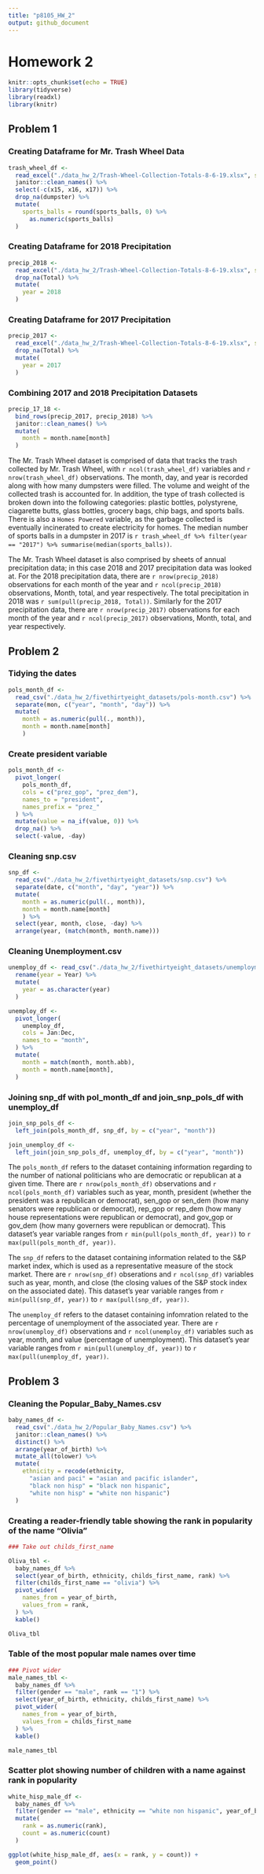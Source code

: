 ```yaml
---
title: "p8105_HW_2"
output: github_document
---
```


# Homework 2 

```r
knitr::opts_chunk$set(echo = TRUE)
library(tidyverse)
library(readxl)
library(knitr)
```

## Problem 1
### Creating Dataframe for Mr. Trash Wheel Data
```r
trash_wheel_df <- 
  read_excel("./data_hw_2/Trash-Wheel-Collection-Totals-8-6-19.xlsx", sheet = "Mr. Trash Wheel") %>% 
  janitor::clean_names() %>% 
  select(-c(x15, x16, x17)) %>% 
  drop_na(dumpster) %>% 
  mutate(
    sports_balls = round(sports_balls, 0) %>% 
      as.numeric(sports_balls)
  )
```

### Creating Dataframe for 2018 Precipitation
```r
precip_2018 <- 
  read_excel("./data_hw_2/Trash-Wheel-Collection-Totals-8-6-19.xlsx", sheet = "2018 Precipitation", range = "A2:B14") %>% 
  drop_na(Total) %>% 
  mutate(
    year = 2018
  )
```

### Creating Dataframe for 2017 Precipitation
```r
precip_2017 <- 
  read_excel("./data_hw_2/Trash-Wheel-Collection-Totals-8-6-19.xlsx", sheet = "2017 Precipitation", range = "A2:B14") %>% 
  drop_na(Total) %>% 
  mutate(
    year = 2017
  )
```

### Combining 2017 and 2018 Precipitation Datasets
```r
precip_17_18 <- 
  bind_rows(precip_2017, precip_2018) %>% 
  janitor::clean_names() %>% 
  mutate(
    month = month.name[month]
  )
```

The Mr. Trash Wheel dataset is comprised of data that tracks the trash collected by Mr. Trash Wheel, with `r ncol(trash_wheel_df)` variables and `r nrow(trash_wheel_df)` observations. The month, day, and year is recorded along with how many dumpsters were filled. The volume and weight of the collected trash is accounted for. In addition, the type of trash collected is broken down into the following categories: plastic bottles, polystyrene, ciagarette butts, glass bottles, grocery bags, chip bags, and sports balls. There is also a `Homes Powered` variable, as the garbage collected is eventually incinerated to create electricity for homes. The median number of sports balls in a dumpster in 2017 is `r trash_wheel_df %>% filter(year == "2017") %>% summarise(median(sports_balls))`.

The Mr. Trash Wheel dataset is also comprised by sheets of annual precipitation data; in this case 2018 and 2017 precipitation data was looked at. For the 2018 precipitation data, there are `r nrow(precip_2018)` observations for each month of the year and `r ncol(precip_2018)` observations, Month, total, and year respectively. The total precipitation in 2018 was `r sum(pull(precip_2018, Total))`. Similarly for the 2017 precipitation data, there are `r nrow(precip_2017)` observations for each month of the year and `r ncol(precip_2017)` observations, Month, total, and year respectively.


## Problem 2
### Tidying the dates 
```r
pols_month_df <- 
  read_csv("./data_hw_2/fivethirtyeight_datasets/pols-month.csv") %>% 
  separate(mon, c("year", "month", "day")) %>%
  mutate(
    month = as.numeric(pull(., month)),
    month = month.name[month]
    )
```

### Create president variable
```r
pols_month_df <- 
  pivot_longer(
    pols_month_df,
    cols = c("prez_gop", "prez_dem"),
    names_to = "president",
    names_prefix = "prez_"
  ) %>% 
  mutate(value = na_if(value, 0)) %>% 
  drop_na() %>% 
  select(-value, -day)
```

### Cleaning snp.csv 
```r
snp_df <- 
  read_csv("./data_hw_2/fivethirtyeight_datasets/snp.csv") %>% 
  separate(date, c("month", "day", "year")) %>% 
  mutate(
    month = as.numeric(pull(., month)),
    month = month.name[month]
    ) %>% 
  select(year, month, close, -day) %>% 
  arrange(year, (match(month, month.name)))
```

### Cleaning Unemployment.csv
```r
unemploy_df <- read_csv("./data_hw_2/fivethirtyeight_datasets/unemployment.csv") %>% 
  rename(year = Year) %>% 
  mutate(
    year = as.character(year)
  )

unemploy_df <-
  pivot_longer(
    unemploy_df,
    cols = Jan:Dec,
    names_to = "month",
  ) %>% 
  mutate(
    month = match(month, month.abb),
    month = month.name[month],
  ) 
```

### Joining snp_df with pol_month_df and join_snp_pols_df with unemploy_df
```r
join_snp_pols_df <- 
  left_join(pols_month_df, snp_df, by = c("year", "month"))

join_unemploy_df <- 
  left_join(join_snp_pols_df, unemploy_df, by = c("year", "month"))
```
The `pols_month_df` refers to the dataset containing information regarding to the number of national politicians who are democratic or republican at a given time. There are `r nrow(pols_month_df)` observations and `r ncol(pols_month_df)` variables such as year, month, president (whether the president was a republican or democrat), sen_gop or sen_dem (how many senators were republican or democrat), rep_gop or rep_dem (how many house representations were republican or democrat), and gov_gop or gov_dem (how many governers were republican or democrat). This dataset's year variable ranges from `r min(pull(pols_month_df, year))` to `r max(pull(pols_month_df, year))`. 

The `snp_df` refers to the dataset containing information related to the S&P market index, which is used as a representative measure of the stock market. There are `r nrow(snp_df)` obserations and `r ncol(snp_df)` variables such as year, month, and close (the closing values of the S&P stock index on the associated date). This dataset's year variable ranges from `r min(pull(snp_df, year))` to `r max(pull(snp_df, year))`.

The `unemploy_df` refers to the dataset containing infomration related to the percentage of unemployment of the associated year. There are `r nrow(unemploy_df)` observations and `r ncol(unemploy_df)` variables such as year, month, and value (percentage of unemployment). This dataset's year variable ranges from `r min(pull(unemploy_df, year))` to `r max(pull(unemploy_df, year))`. 

## Problem 3
### Cleaning the Popular_Baby_Names.csv 
```r
baby_names_df <- 
  read_csv("./data_hw_2/Popular_Baby_Names.csv") %>% 
  janitor::clean_names() %>% 
  distinct() %>% 
  arrange(year_of_birth) %>% 
  mutate_all(tolower) %>% 
  mutate(
    ethnicity = recode(ethnicity,
      "asian and paci" = "asian and pacific islander",
      "black non hisp" = "black non hispanic",
      "white non hisp" = "white non hispanic")
  )
```

### Creating a reader-friendly table showing the rank in popularity of the name "Olivia"
```r
### Take out childs_first_name

Oliva_tbl <-
  baby_names_df %>% 
  select(year_of_birth, ethnicity, childs_first_name, rank) %>% 
  filter(childs_first_name == "olivia") %>% 
  pivot_wider(
    names_from = year_of_birth, 
    values_from = rank,
  ) %>%
  kable()

Oliva_tbl
```

### Table of the most popular male names over time
```r
### Pivot wider 
male_names_tbl <-
  baby_names_df %>% 
  filter(gender == "male", rank == "1") %>% 
  select(year_of_birth, ethnicity, childs_first_name) %>% 
  pivot_wider(
    names_from = year_of_birth,
    values_from = childs_first_name
  ) %>% 
  kable()

male_names_tbl
```

### Scatter plot showing number of children with a name against rank in popularity 
```r
white_hisp_male_df <- 
  baby_names_df %>% 
  filter(gender == "male", ethnicity == "white non hispanic", year_of_birth == "2016") %>% 
  mutate(
    rank = as.numeric(rank),
    count = as.numeric(count)
  ) 

ggplot(white_hisp_male_df, aes(x = rank, y = count)) +
  geom_point()
```

